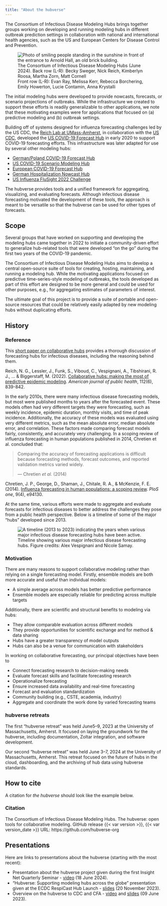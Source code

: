 ```yaml
---
title: "About the hubverse"
---
```


The Consortium of Infectious Disease Modeling Hubs brings together groups working on developing and running modeling hubs in different outbreak prediction settings in collaboration with national and international health agencies, such as the US and European Centers for Disease Control and Prevention.

![
The Consortium of Infectious Disease Modeling Hubs (June 2024). Back row (L-R): Becky Sweger, Nick Reich, Kimberlyn Roosa, Martha Zorn, Matt Cornell\
Front row (L-R): Evan Ray, Melissa Kerr, Rebecca Borchering, Emily Howerton, Lucie Contamin, Anna Krystalli
](/includes/img/hubverse-retreat.png){alt='Photo of smiling people standing in the sunshine in front of the entrance to Arnold Hall, an old brick building.'}


The initial modeling hubs were developed to provide nowcasts, forecasts, or scenario projections of outbreaks. While the infrastructure we created to support these efforts is readily generalizable to other applications, we note that these motivating examples were for applications that focused on (a) predictive modeling and (b) outbreak settings.

Building off of systems designed for influenza forecasting challenges led by the US CDC, the [Reich Lab at UMass-Amherst](https://reichlab.io/), in collaboration with the [US CDC](https://www.cdc.gov/), developed the [US COVID-19 Forecast Hub](https://covid19forecasthub.org/) in early 2020 to support COVID-19 forecasting efforts. This infrastructure was later adapted for use by several other modeling hubs:

 - [German/Poland COVID-19 Forecast Hub](https://github.com/KITmetricslab/covid19-forecast-hub-de)
 - [US COVID-19 Scenario Modeling Hub](https://github.com/midas-network/covid19-scenario-modeling-hub)
 - [European COVID-19 Forecast Hub](https://github.com/covid19-forecast-hub-europe/covid19-forecast-hub-europe)
 - [German Hospitalization Nowcast Hub](https://github.com/KITmetricslab/hospitalization-nowcast-hub)
 - [US Influenza FluSight 2022 Challenge](https://github.com/cdcepi/Flusight-forecast-data)

The hubverse provides tools and a unified framework for aggregating, visualizing, and evaluating forecasts. Although infectious disease forecasting motivated the development of these tools, the approach is meant to be versatile so that the hubverse can be used for other types of forecasts.

## Scope

Several groups that have worked on supporting and developing the modeling hubs came together in 2022 to initiate a community-driven effort to generalize hub-related tools that were developed “on the go” during the first two years of the COVID-19 pandemic.

The Consortium of Infectious Disease Modeling Hubs aims to develop a central open-source suite of tools for creating, hosting, maintaining, and running a modeling hub. While the motivating applications focused on predictive time-series-style modeling of outbreaks, the tools developed as part of this effort are designed to be more general and could be used for other purposes, e.g., for aggregating estimates of parameters of interest.

The ultimate goal of this project is to provide a suite of portable and open-source resources that could be relatively easily adapted by new modeling hubs without duplicating efforts.

## History


:::{.callout-note}

### Reference

This [short paper on collaborative hubs](https://ajph.aphapublications.org/doi/full/10.2105/AJPH.2022.306831) provides a thorough discussion of forecasting hubs for infectious diseases, including the reasoning behind them.
:::
:::{.aside}
Reich, N. G., Lessler, J., Funk, S., Viboud, C., Vespignani, A., Tibshirani, R. J., ... & Biggerstaff, M. (2022). [Collaborative hubs: making the most of predictive epidemic modeling](https://ajph.aphapublications.org/doi/full/10.2105/AJPH.2022.306831). *American journal of public health*, 112(6), 839-842.
:::

In the early 2010s, there were many infectious disease forecasting models, but most were published months to years after the forecasted event. These models often had very different targets they were forecasting, such as weekly incidence, epidemic duration, monthly visits, and time of peak incidence. Additionally, the accuracy of these models was evaluated using very different metrics, such as the mean absolute error, median absolute error, and correlation. These factors made comparing forecast models fairly, consistently, and accurately very challenging. In a scoping review of influenza forecasting in human populations published in 2014, Chretien et al. concluded that:


> Comparing the accuracy of forecasting applications is difficult because forecasting methods, forecast outcomes, and reported validation metrics varied widely.
>
> --- Chretien *et al.* (2014)

:::{.aside}
Chretien, J. P., George, D., Shaman, J., Chitale, R. A., & McKenzie, F. E. (2014). [Influenza forecasting in human populations: a scoping review](https://pubmed.ncbi.nlm.nih.gov/24714027/). *PloS one*, 9(4), e94130.
:::

At the same time, various efforts were made to aggregate and evaluate forecasts for infectious diseases to better address the challenges they pose from a public health perspective. Below is a timeline of some of the major "hubs" developed since 2013.

![Timeline showing various major infectious disease forecasting hubs. Figure credits: Alex Vespignani and Nicole Samay.](/includes/img/hub-timeline.png){alt="A timeline (2013 to 2023) indicating the years when various major infectious disease forecasting hubs have been active."}

### Motivation

There are many reasons to support collaborative modeling rather than relying on a single forecasting model. Firstly, ensemble models are both more accurate and useful than individual models:

- A simple average across models has better predictive performance
- Ensemble models are especially reliable for predicting across multiple targets

Additionally, there are scientific and structural benefits to modeling via hubs:

- They allow comparable evaluation across different models
- They provide opportunities for scientific exchange and for method & data sharing
- Hubs have a greater transparency of model outputs
- Hubs can also be a venue for communication with stakeholders

In working on collaborative forecasting, our principal objectives have been to

- Connect forecasting research to decision-making needs
- Evaluate forecast skills and facilitate forecasting research
- Operationalize forecasting
- Ensure increased data availability and real-time forecasting
- Forecast and evaluation standardization
- Community building (e.g., CSTE, academia, industry)
- Aggregate and coordinate the work done by varied forecasting teams



### hubverse retreats
The first "hubverse retreat" was held June5--9, 2023 at the University of Massachusetts, Amherst. It focused on laying the groundwork for the hubverse, including documentation, Zoltar integration, and software development.

Our second "hubverse retreat" was held June 3--7, 2024 at the University of Massachusetts, Amherst. This retreat focused on the future of hubs in the cloud, dashboarding, and the archiving of hub data using hubverse standards.


## How to cite

A citation for _the hubverse_ should look like the example below. 

:::{.callout-note}

### Citation

The Consortium of Infectious Disease Modeling Hubs. The hubverse: open tools for collaborative modeling. GitHub release {{< var version >}}, {{< var version_date >}} URL: https://github.com/hubverse-org

:::

## Presentations

Here are links to presentations about the hubverse (starting with the most recent):

- Presentation about the hubverse project given during the first Insight Net Quarterly Seminar - [video](https://youtu.be/RF5_V2SEbnA?si=iBsmitzG9qLmIiE1) (18 June 2024).
- "Hubverse: Supporting modeling hubs across the globe" presentation given at the ECDC RespiCast Hub Launch - [slides](../includes/files/202311-ecdc-hub-launch.pdf) (20 November 2023).
- Overview on the hubverse to CDC and CFA - [video](https://www.youtube.com/watch?v=aLVF90zwM-E) and [slides](https://docs.google.com/presentation/d/e/2PACX-1vRhXa7DgUDATi3Ovzc8rmUADD9aWeaZKkDV-2wXmja4KT0PJV7elsWiNRHCj9ypRaFEGoFNumOP2mhS/pub?start=false&loop=false&delayms=3000) (09 June 2023).

